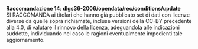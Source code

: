 ::: {#racc-14 .callout-note appearance="simple" icon=false .raccomandazione}
[**Raccomandazione 14**]{.testo-blu}: **dlgs36-2006/opendata/rec/conditions/update**<br>
SI RACCOMANDA ai titolari che hanno già pubblicato set di dati con licenze diverse da quelle sopra richiamate, incluse versioni della CC-BY precedente alla 4.0, di valutare il rinnovo della licenza, adeguandola alle indicazioni suddette, individuando nel caso le ragioni eventualmente impedienti tale aggiornamento.
:::


